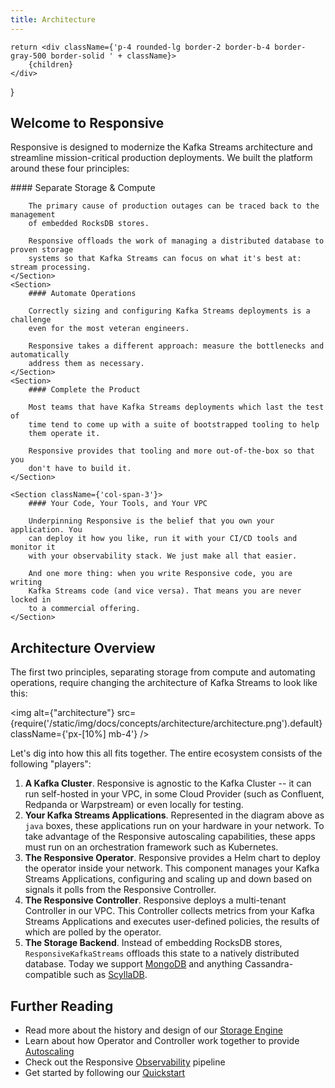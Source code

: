 ```yaml
---
title: Architecture
---
```


    return <div className={'p-4 rounded-lg border-2 border-b-4 border-gray-500 border-solid ' + className}>
        {children}
    </div>
}

## Welcome to Responsive

Responsive is designed to modernize the Kafka Streams architecture and streamline
mission-critical production deployments. We built the platform around these four
principles:

<div className={'grid grid-cols-3 gap-4'}>
    <Section>
        #### Separate Storage & Compute

        The primary cause of production outages can be traced back to the management
        of embedded RocksDB stores.

        Responsive offloads the work of managing a distributed database to proven storage
        systems so that Kafka Streams can focus on what it's best at: stream processing.
    </Section>
    <Section>
        #### Automate Operations

        Correctly sizing and configuring Kafka Streams deployments is a challenge
        even for the most veteran engineers.

        Responsive takes a different approach: measure the bottlenecks and automatically
        address them as necessary.
    </Section>
    <Section>
        #### Complete the Product

        Most teams that have Kafka Streams deployments which last the test of
        time tend to come up with a suite of bootstrapped tooling to help
        them operate it.

        Responsive provides that tooling and more out-of-the-box so that you
        don't have to build it.
    </Section>

    <Section className={'col-span-3'}>
        #### Your Code, Your Tools, and Your VPC

        Underpinning Responsive is the belief that you own your application. You
        can deploy it how you like, run it with your CI/CD tools and monitor it
        with your observability stack. We just make all that easier.

        And one more thing: when you write Responsive code, you are writing
        Kafka Streams code (and vice versa). That means you are never locked in
        to a commercial offering.
    </Section>
</div>

## Architecture Overview

The first two principles, separating storage from compute and automating operations, require
changing the architecture of Kafka Streams to look like this:

<img
    alt={"architecture"}
    src={require('/static/img/docs/concepts/architecture/architecture.png').default}
    className={'px-[10%] mb-4'} />

Let's dig into how this all fits together. The entire ecosystem consists of the following "players":

1. **A Kafka Cluster**. Responsive is agnostic to the Kafka Cluster -- it can run self-hosted in your VPC,
    in some Cloud Provider (such as Confluent, Redpanda or Warpstream) or even locally for testing.
1. **Your Kafka Streams Applications**. Represented in the diagram above as `java` boxes, these applications
    run on your hardware in your network. To take advantage of the Responsive autoscaling capabilities,
    these apps must run on an orchestration framework such as Kubernetes.
1. **The Responsive Operator**. Responsive provides a Helm chart to deploy the operator inside your network.
    This component manages your Kafka Streams Applications, configuring and scaling up and down based
    on signals it polls from the Responsive Controller.
1. **The Responsive Controller**. Responsive deploys a multi-tenant Controller in our VPC. This Controller
    collects metrics from your Kafka Streams Applications and executes user-defined policies, the results of
    which are polled by the operator.
1. **The Storage Backend**. Instead of embedding RocksDB stores, `ResponsiveKafkaStreams` offloads this
    state to a natively distributed database. Today we support [MongoDB](https://www.mongodb.com/) and
    anything Cassandra-compatible such as [ScyllaDB](https://www.scylladb.com/).

## Further Reading

- Read more about the history and design of our [Storage Engine](storage)
- Learn about how Operator and Controller work together to provide [Autoscaling](autoscaling)
- Check out the Responsive [Observability](observability) pipeline
- Get started by following our [Quickstart](/getting-started/quickstart)